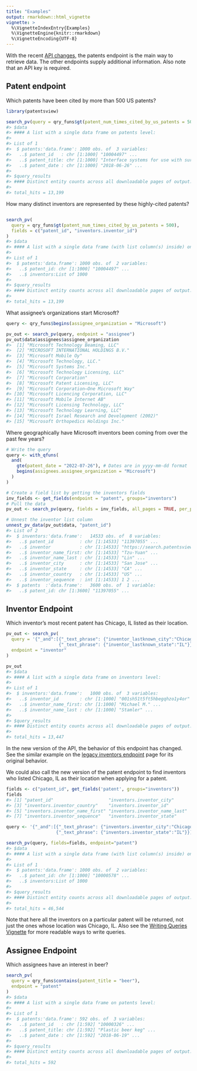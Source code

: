 ```yaml
---
title: "Examples"
output: rmarkdown::html_vignette
vignette: >
  %\VignetteIndexEntry{Examples}
  %\VignetteEngine{knitr::rmarkdown}
  %\VignetteEncoding{UTF-8}
---
```




With the recent [API changes](api-changes.html), the patents endpoint is the main way to retrieve data. The other 
endpoints supply additional information.  Also note that an API key is required.

## Patent endpoint

Which patents have been cited by more than 500 US patents?


``` r
library(patentsview)

search_pv(query = qry_funs$gt(patent_num_times_cited_by_us_patents = 500))
#> $data
#> #### A list with a single data frame on patents level:
#> 
#> List of 1
#>  $ patents:'data.frame':	1000 obs. of  3 variables:
#>   ..$ patent_id   : chr [1:1000] "10004497" ...
#>   ..$ patent_title: chr [1:1000] "Interface systems for use with surgical ins"..
#>   ..$ patent_date : chr [1:1000] "2018-06-26" ...
#> 
#> $query_results
#> #### Distinct entity counts across all downloadable pages of output:
#> 
#> total_hits = 13,199
```

How many distinct inventors are represented by these highly-cited patents?


``` r

search_pv(
  query = qry_funs$gt(patent_num_times_cited_by_us_patents = 500),
  fields = c("patent_id", "inventors.inventor_id")
)
#> $data
#> #### A list with a single data frame (with list column(s) inside) on patents level:
#> 
#> List of 1
#>  $ patents:'data.frame':	1000 obs. of  2 variables:
#>   ..$ patent_id: chr [1:1000] "10004497" ...
#>   ..$ inventors:List of 1000
#> 
#> $query_results
#> #### Distinct entity counts across all downloadable pages of output:
#> 
#> total_hits = 13,199
```
What assignee's organizations start Microsoft?


``` r
query <- qry_funs$begins(assignee_organization = "Microsoft")

pv_out <- search_pv(query, endpoint = "assignee")
pv_out$data$assignees$assignee_organization
#>  [1] "Microsoft Technology Beaming, LLC"               
#>  [2] "MICROSOFT INTERNATIONAL HOLDINGS B.V."           
#>  [3] "Microsoft Mobile Oy"                             
#>  [4] "Microsoft Technology, LLC."                      
#>  [5] "Microsoft Systems Inc."                          
#>  [6] "Microsoft Technology Licensing, LLC"             
#>  [7] "Microsoft Corporation"                           
#>  [8] "Microsoft Patent Licensing, LLC"                 
#>  [9] "Microsoft Corporation—One Microsoft Way"         
#> [10] "Microsoft Licencing Corporation, LLC"            
#> [11] "Microsoft Mobile Internet AB"                    
#> [12] "Microsoft Licensing Technology, LLC"             
#> [13] "Microsoft Technology Learning, LLC"              
#> [14] "Microsoft Israel Research and Development (2002)"
#> [15] "Microsoft Orthopedics Holdings Inc."
```

Where geographically have Microsoft inventors been coming from over the past few years?


``` r
# Write the query
query <- with_qfuns(
  and(
    gte(patent_date = "2022-07-26"), # Dates are in yyyy-mm-dd format
    begins(assignees.assignee_organization = "Microsoft")
  )
)

# Create a field list by getting the inventors fields
inv_fields <- get_fields(endpoint = "patent", groups="inventors")
# Pull the data
pv_out <- search_pv(query, fields = inv_fields, all_pages = TRUE, per_page = 1000)

# Unnest the inventor list column
unnest_pv_data(pv_out$data, "patent_id")
#> List of 2
#>  $ inventors:'data.frame':	14533 obs. of  8 variables:
#>   ..$ patent_id          : chr [1:14533] "11397055" ...
#>   ..$ inventor           : chr [1:14533] "https://search.patentsview.org/api/"..
#>   ..$ inventor_name_first: chr [1:14533] "Tzu-Yuan" ...
#>   ..$ inventor_name_last : chr [1:14533] "Lin" ...
#>   ..$ inventor_city      : chr [1:14533] "San Jose" ...
#>   ..$ inventor_state     : chr [1:14533] "CA" ...
#>   ..$ inventor_country   : chr [1:14533] "US" ...
#>   ..$ inventor_sequence  : int [1:14533] 1 2 ...
#>  $ patents  :'data.frame':	3600 obs. of  1 variable:
#>   ..$ patent_id: chr [1:3600] "11397055" ...
```

## Inventor Endpoint 

Which inventor's most recent patent has Chicago, IL listed as their location. 


``` r
pv_out <- search_pv(
  query = '{"_and":[{"_text_phrase": {"inventor_lastknown_city":"Chicago"}},
                    {"_text_phrase": {"inventor_lastknown_state":"IL"}}]}',
  endpoint = "inventor"
)

pv_out
#> $data
#> #### A list with a single data frame on inventors level:
#> 
#> List of 1
#>  $ inventors:'data.frame':	1000 obs. of  3 variables:
#>   ..$ inventor_id        : chr [1:1000] "001sh51t5ft5hbegqhzo1y4or" ...
#>   ..$ inventor_name_first: chr [1:1000] "Michael M." ...
#>   ..$ inventor_name_last : chr [1:1000] "Stamler" ...
#> 
#> $query_results
#> #### Distinct entity counts across all downloadable pages of output:
#> 
#> total_hits = 13,447
```
 In the new version of the API, the behavior of this endpoint has changed.  See the similar example 
on the [legacy inventors endpoint](https://patentsview.org/apis/api-endpoints/inventors) page
for its original behavior.

We could also call the new version of the patent endpoint to find inventors who listed 
Chicago, IL as their location when applying for a patent.


``` r
fields <- c("patent_id", get_fields('patent', groups="inventors"))
fields
#> [1] "patent_id"                     "inventors.inventor_city"      
#> [3] "inventors.inventor_country"    "inventors.inventor_id"        
#> [5] "inventors.inventor_name_first" "inventors.inventor_name_last" 
#> [7] "inventors.inventor_sequence"   "inventors.inventor_state"

query <- '{"_and":[{"_text_phrase": {"inventors.inventor_city":"Chicago"}},
                   {"_text_phrase": {"inventors.inventor_state":"IL"}}]}'

search_pv(query, fields=fields, endpoint="patent")
#> $data
#> #### A list with a single data frame (with list column(s) inside) on patents level:
#> 
#> List of 1
#>  $ patents:'data.frame':	1000 obs. of  2 variables:
#>   ..$ patent_id: chr [1:1000] "10000578" ...
#>   ..$ inventors:List of 1000
#> 
#> $query_results
#> #### Distinct entity counts across all downloadable pages of output:
#> 
#> total_hits = 46,544
```

Note that here all the inventors on a particular patent will be returned, not just the ones whose
location was Chicago, IL.  Also see the [Writing Queries Vignette](writing-queries.html) for more readable ways
to write queries.

## Assignee Endpoint

Which assignees have an interest in beer?


``` r
search_pv(
  query = qry_funs$contains(patent_title = "beer"),
  endpoint = "patent"
)
#> $data
#> #### A list with a single data frame on patents level:
#> 
#> List of 1
#>  $ patents:'data.frame':	592 obs. of  3 variables:
#>   ..$ patent_id   : chr [1:592] "10000326" ...
#>   ..$ patent_title: chr [1:592] "Plastic beer keg" ...
#>   ..$ patent_date : chr [1:592] "2018-06-19" ...
#> 
#> $query_results
#> #### Distinct entity counts across all downloadable pages of output:
#> 
#> total_hits = 592
```
